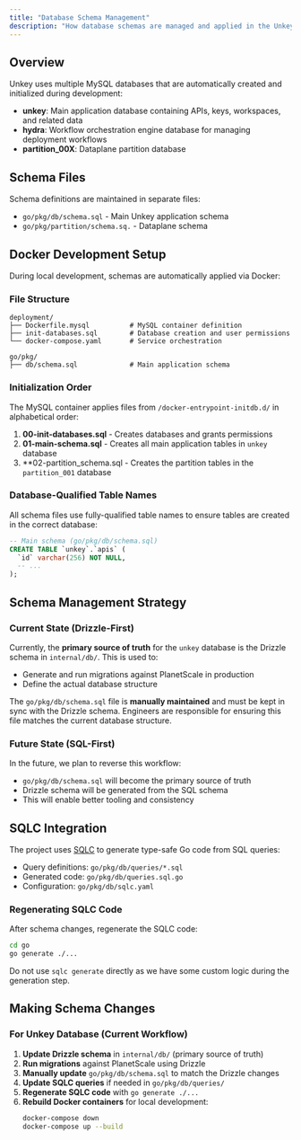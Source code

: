 ```yaml
---
title: "Database Schema Management"
description: "How database schemas are managed and applied in the Unkey platform"
---
```


## Overview

Unkey uses multiple MySQL databases that are automatically created and initialized during development:

- **unkey**: Main application database containing APIs, keys, workspaces, and related data
- **hydra**: Workflow orchestration engine database for managing deployment workflows
- **partition_00X**: Dataplane partition database

## Schema Files

Schema definitions are maintained in separate files:

- `go/pkg/db/schema.sql` - Main Unkey application schema
- `go/pkg/partition/schema.sq.` - Dataplane schema

## Docker Development Setup

During local development, schemas are automatically applied via Docker:

### File Structure

```
deployment/
├── Dockerfile.mysql          # MySQL container definition
├── init-databases.sql        # Database creation and user permissions
└── docker-compose.yaml       # Service orchestration

go/pkg/
├── db/schema.sql             # Main application schema
```

### Initialization Order

The MySQL container applies files from `/docker-entrypoint-initdb.d/` in alphabetical order:

1. **00-init-databases.sql** - Creates databases and grants permissions
2. **01-main-schema.sql** - Creates all main application tables in `unkey` database
3. \*\*02-partition_schema.sql - Creates the partition tables in the `partition_001` database

### Database-Qualified Table Names

All schema files use fully-qualified table names to ensure tables are created in the correct database:

```sql
-- Main schema (go/pkg/db/schema.sql)
CREATE TABLE `unkey`.`apis` (
  `id` varchar(256) NOT NULL,
  -- ...
);

```

## Schema Management Strategy

### Current State (Drizzle-First)

Currently, the **primary source of truth** for the `unkey` database is the Drizzle schema in `internal/db/`. This is used to:

- Generate and run migrations against PlanetScale in production
- Define the actual database structure

The `go/pkg/db/schema.sql` file is **manually maintained** and must be kept in sync with the Drizzle schema. Engineers are responsible for ensuring this file matches the current database structure.

### Future State (SQL-First)

In the future, we plan to reverse this workflow:

- `go/pkg/db/schema.sql` will become the primary source of truth
- Drizzle schema will be generated from the SQL schema
- This will enable better tooling and consistency

## SQLC Integration

The project uses [SQLC](https://sqlc.dev/) to generate type-safe Go code from SQL queries:

- Query definitions: `go/pkg/db/queries/*.sql`
- Generated code: `go/pkg/db/queries.sql.go`
- Configuration: `go/pkg/db/sqlc.yaml`

### Regenerating SQLC Code

After schema changes, regenerate the SQLC code:

```bash
cd go
go generate ./...
```

Do not use `sqlc generate` directly as we have some custom logic during the generation step.

## Making Schema Changes

### For Unkey Database (Current Workflow)

1. **Update Drizzle schema** in `internal/db/` (primary source of truth)
2. **Run migrations** against PlanetScale using Drizzle
3. **Manually update** `go/pkg/db/schema.sql` to match the Drizzle changes
4. **Update SQLC queries** if needed in `go/pkg/db/queries/`
5. **Regenerate SQLC code** with `go generate ./...`
6. **Rebuild Docker containers** for local development:
   ```bash
   docker-compose down
   docker-compose up --build
   ```
